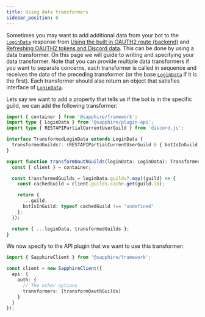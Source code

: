 ```yaml
---
title: Using data transformers
sidebar_position: 6
---
```


Sometimes you may want to add additional data from your bot to the [`LoginData`] response from [Using the built in
OAUTH2 route (backend)][oauth2-backend] and [Refreshing OAUTH2 tokens and Discord data][oauth2-refresh]. This can be
done by using a data transformer. On this page we will guide to writing and specifying your data transformer. Note that
you can provide multiple data transformers if you want to separate concerns, each transformer is called in sequence and
receives the data of the preceding transformer (or the base [`LoginData`] if it is the first). Each transformer should
also return an object that satisfies interface of [`LoginData`].

Lets say we want to add a property that tells us if the bot is in the specific guild, we can add the following
transformer:

```typescript ts2esm2cjs|{6-13}|{5-7,12-19}
import { container } from '@sapphire/framework';
import type { LoginData } from '@sapphire/plugin-api';
import type { RESTAPIPartialCurrentUserGuild } from 'discord.js';

interface TransformedLoginData extends LoginData {
  transformedGuilds?: (RESTAPIPartialCurrentUserGuild & { botIsInGuild: boolean })[] | null;
}

export function transformOauthGuilds(loginData: LoginData): TransformedLoginData {
  const { client } = container;

  const transformedGuilds = loginData.guilds?.map((guild) => {
    const cachedGuild = client.guilds.cache.get(guild.id);

    return {
      ...guild,
      botIsInGuild: typeof cachedGuild !== 'undefined'
    };
  });

  return { ...loginData, transformedGuilds };
}
```

We now specify to the API plugin that we want to use this transformer:

```typescript ts2esm2cjs|{7}|{7}
import { SapphireClient } from '@sapphire/framework';

const client = new SapphireClient({
  api: {
    auth: {
      // The other options
      transformers: [transformOauthGuilds]
    }
  }
});
```

[oauth2-backend]: ./using-oauth2-backend-route
[oauth2-refresh]: ./oauth2-refresh-token
[`LoginData`]: ../../../Documentation/api-plugins/interfaces/sapphire_plugin_api.LoginData
